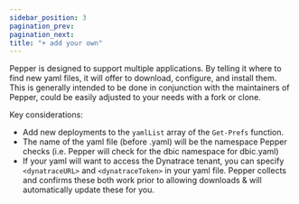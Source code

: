 ```yaml
---
sidebar_position: 3
pagination_prev:
pagination_next:
title: "+ add your own"
---
```


Pepper is designed to support multiple applications. By telling it where to find new yaml files, it will offer to download, configure, and install them. This is generally intended to be done in conjunction with the maintainers of Pepper, could be easily adjusted to your needs with a fork or clone.

Key considerations:

- Add new deployments to the `yamlList` array of the `Get-Prefs` function.
- The name of the yaml file (before .yaml) will be the namespace Pepper checks (i.e. Pepper will check for the dbic namespace for dbic.yaml)
- If your yaml will want to access the Dynatrace tenant, you can specify `<dynatraceURL>` and `<dynatraceToken>` in your yaml file. Pepper collects and confirms these both work prior to allowing downloads & will automatically update these for you.
